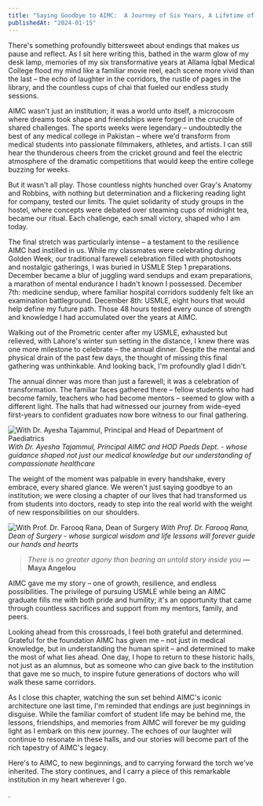 ```yaml
---
title: "Saying Goodbye to AIMC:  A Journey of Six Years, A Lifetime of Memories"
publishedAt: "2024-01-15"
---
```


There's something profoundly bittersweet about endings that makes us pause and reflect. As I sit here writing this, bathed in the warm glow of my desk lamp, memories of my six transformative years at Allama Iqbal Medical College flood my mind like a familiar movie reel, each scene more vivid than the last – the echo of laughter in the corridors, the rustle of pages in the library, and the countless cups of chai that fueled our endless study sessions.

AIMC wasn't just an institution; it was a world unto itself, a microcosm where dreams took shape and friendships were forged in the crucible of shared challenges. The sports weeks were legendary – undoubtedly the best of any medical college in Pakistan – where we'd transform from medical students into passionate filmmakers, athletes, and artists. I can still hear the thunderous cheers from the cricket ground and feel the electric atmosphere of the dramatic competitions that would keep the entire college buzzing for weeks.

But it wasn't all play. Those countless nights hunched over Gray's Anatomy and Robbins, with nothing but determination and a flickering reading light for company, tested our limits. The quiet solidarity of study groups in the hostel, where concepts were debated over steaming cups of midnight tea, became our ritual. Each challenge, each small victory, shaped who I am today.

The final stretch was particularly intense – a testament to the resilience AIMC had instilled in us. While my classmates were celebrating during Golden Week, our traditional farewell celebration filled with photoshoots and nostalgic gatherings, I was buried in USMLE Step 1 preparations. December became a blur of juggling ward sendups and exam preparations, a marathon of mental endurance I hadn't known I possessed. December 7th: medicine sendup, where familiar hospital corridors suddenly felt like an examination battleground. December 8th: USMLE, eight hours that would help define my future path. Those 48 hours tested every ounce of strength and knowledge I had accumulated over the years at AIMC.

Walking out of the Prometric center after my USMLE, exhausted but relieved, with Lahore's winter sun setting in the distance, I knew there was one more milestone to celebrate – the annual dinner. Despite the mental and physical drain of the past few days, the thought of missing this final gathering was unthinkable. And looking back, I'm profoundly glad I didn't.

The annual dinner was more than just a farewell; it was a celebration of transformation. The familiar faces gathered there – fellow students who had become family, teachers who had become mentors – seemed to glow with a different light. The halls that had witnessed our journey from wide-eyed first-years to confident graduates now bore witness to our final gathering.

![With Dr. Ayesha Tajammul, Principal and Head of Department of Paediatrics](/IMG_9303.webp)
_With Dr. Ayesha Tajammul, Principal AIMC and HOD Paeds Dept. - whose guidance shaped not just our medical knowledge but our understanding of compassionate healthcare_

The weight of the moment was palpable in every handshake, every embrace, every shared glance. We weren't just saying goodbye to an institution; we were closing a chapter of our lives that had transformed us from students into doctors, ready to step into the real world with the weight of new responsibilities on our shoulders.

![With Prof. Dr. Farooq Rana, Dean of Surgery](/IMG_9301.webp)
_With Prof. Dr. Farooq Rana, Dean of Surgery - whose surgical wisdom and life lessons will forever guide our hands and hearts_

> _There is no greater agony than bearing an untold story inside you_ **— Maya Angelou**

AIMC gave me my story – one of growth, resilience, and endless possibilities. The privilege of pursuing USMLE while being an AIMC graduate fills me with both pride and humility; it's an opportunity that came through countless sacrifices and support from my mentors, family, and peers.

Looking ahead from this crossroads, I feel both grateful and determined. Grateful for the foundation AIMC has given me – not just in medical knowledge, but in understanding the human spirit – and determined to make the most of what lies ahead. One day, I hope to return to these historic halls, not just as an alumnus, but as someone who can give back to the institution that gave me so much, to inspire future generations of doctors who will walk these same corridors.

As I close this chapter, watching the sun set behind AIMC's iconic architecture one last time, I'm reminded that endings are just beginnings in disguise. While the familiar comfort of student life may be behind me, the lessons, friendships, and memories from AIMC will forever be my guiding light as I embark on this new journey. The echoes of our laughter will continue to resonate in these halls, and our stories will become part of the rich tapestry of AIMC's legacy.

Here's to AIMC, to new beginnings, and to carrying forward the torch we've inherited. The story continues, and I carry a piece of this remarkable institution in my heart wherever I go.

.
